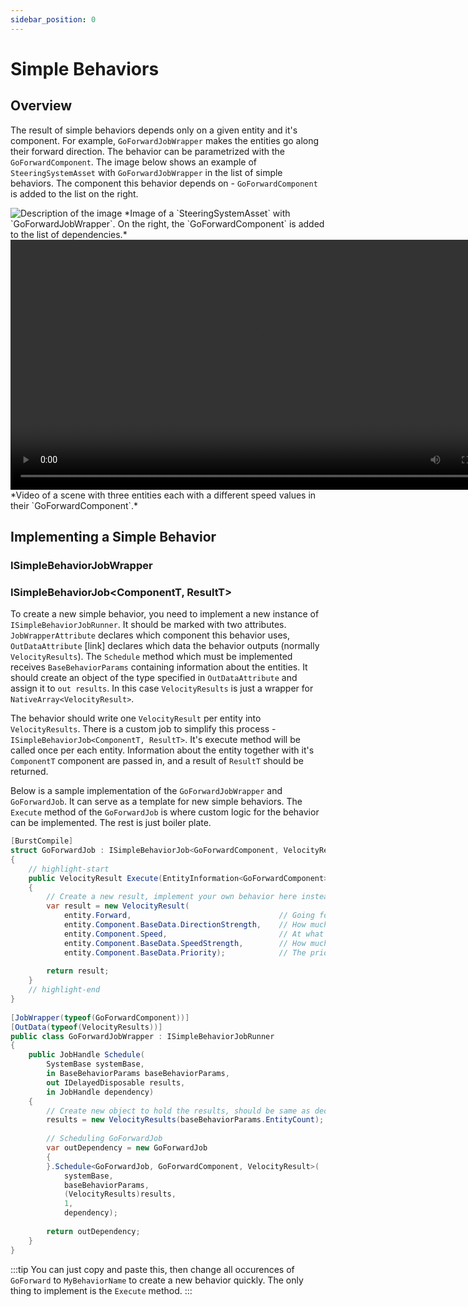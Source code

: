 ```yaml
---
sidebar_position: 0
---
```


# Simple Behaviors

## Overview

The result of simple behaviors depends only on a given entity and it's component. For example, `GoForwardJobWrapper` makes the entities go along their forward direction. The behavior can be parametrized with the `GoForwardComponent`. The image below shows an example of `SteeringSystemAsset` with `GoForwardJobWrapper` in the list of simple behaviors. The component this behavior depends on - `GoForwardComponent` is added to the list on the right.

<img src="/img/MinimalSteeringSystem.png" alt="Description of the image"/>
*Image of a `SteeringSystemAsset` with `GoForwardJobWrapper`. On the right, the `GoForwardComponent` is added to the list of dependencies.*

<video controls width="800">
  <source src="/videos/GoForwardVideo.mp4" type="video/mp4" />
  Your browser does not support the video tag.
</video>
*Video of a scene with three entities each with a different speed values in their `GoForwardComponent`.*

## Implementing a Simple Behavior


### ISimpleBehaviorJobWrapper


### ISimpleBehaviorJob\<ComponentT, ResultT\>

To create a new simple behavior, you need to implement a new instance of `ISimpleBehaviorJobRunner`. It should be marked with two attributes. `JobWrapperAttribute` declares which component this behavior uses, `OutDataAttribute` [link] declares which data the behavior outputs (normally `VelocityResults`). The `Schedule` method which must be implemented receives `BaseBehaviorParams` containing information about the entities. It should create an object of the type specified in `OutDataAttribute` and assign it to `out results`. In this case `VelocityResults` is just a wrapper for `NativeArray<VelocityResult>`.

The behavior should write one `VelocityResult` per entity into `VelocityResults`. There is a custom job to simplify this process - `ISimpleBehaviorJob<ComponentT, ResultT>`. It's execute method will be called once per each entity. Information about the entity together with it's `ComponentT` component are passed in, and a result of `ResultT` should be returned.

Below is a sample implementation of the `GoForwardJobWrapper` and `GoForwardJob`. It can serve as a template for new simple behaviors. The `Execute` method of the `GoForwardJob` is where custom logic for the behavior can be implemented. The rest is just boiler plate.

```csharp title="GoForwardJobWrapper.cs"
[BurstCompile]
struct GoForwardJob : ISimpleBehaviorJob<GoForwardComponent, VelocityResult>
{
    // highlight-start
    public VelocityResult Execute(EntityInformation<GoForwardComponent> entity)
    {
        // Create a new result, implement your own behavior here instead
        var result = new VelocityResult(
            entity.Forward,                                 // Going forward in the current facing direction
            entity.Component.BaseData.DirectionStrength,    // How much I want to go in that direction
            entity.Component.Speed,                         // At what speed I want to go in that direction
            entity.Component.BaseData.SpeedStrength,        // How much I want to go at that speed
            entity.Component.BaseData.Priority);            // The priority of this behavior
            
        return result;
    }
    // highlight-end
}
    
[JobWrapper(typeof(GoForwardComponent))]
[OutData(typeof(VelocityResults))]
public class GoForwardJobWrapper : ISimpleBehaviorJobRunner
{
    public JobHandle Schedule(
        SystemBase systemBase,
        in BaseBehaviorParams baseBehaviorParams,
        out IDelayedDisposable results,
        in JobHandle dependency)
    {
        // Create new object to hold the results, should be same as declared in OutData
        results = new VelocityResults(baseBehaviorParams.EntityCount);
            
        // Scheduling GoForwardJob
        var outDependency = new GoForwardJob
        {
        }.Schedule<GoForwardJob, GoForwardComponent, VelocityResult>(
            systemBase,
            baseBehaviorParams,
            (VelocityResults)results,
            1,
            dependency);
            
        return outDependency;
    }
}
```

:::tip
You can just copy and paste this, then change all occurences of `GoForward` to `MyBehaviorName` to create a new behavior quickly. The only thing to implement is the `Execute` method.
:::